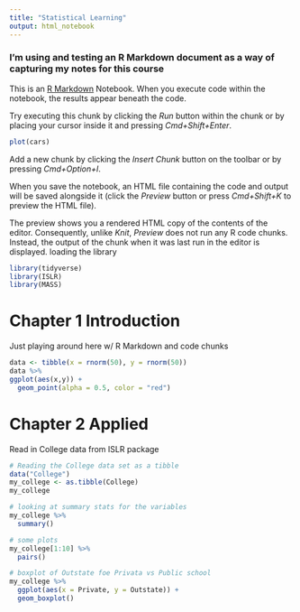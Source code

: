 ```yaml
---
title: "Statistical Learning"
output: html_notebook
---
```

### I'm using and testing an R Markdown document as a way of capturing my notes for this course

This is an [R Markdown](http://rmarkdown.rstudio.com) Notebook. When you execute code within the notebook, the results appear beneath the code. 

Try executing this chunk by clicking the *Run* button within the chunk or by placing your cursor inside it and pressing *Cmd+Shift+Enter*. 

```r
plot(cars)
```

Add a new chunk by clicking the *Insert Chunk* button on the toolbar or by pressing *Cmd+Option+I*.

When you save the notebook, an HTML file containing the code and output will be saved alongside it (click the *Preview* button or press *Cmd+Shift+K* to preview the HTML file). 

The preview shows you a rendered HTML copy of the contents of the editor. Consequently, unlike *Knit*, *Preview* does not run any R code chunks. Instead, the output of the chunk when it was last run in the editor is displayed.
loading the library
```r
library(tidyverse)
library(ISLR)
library(MASS)
```

# Chapter 1 Introduction
Just playing around here w/ R Markdown and code chunks

```r
data <- tibble(x = rnorm(50), y = rnorm(50))
data %>% 
ggplot(aes(x,y)) +
  geom_point(alpha = 0.5, color = "red")
```

# Chapter 2 Applied 
Read in College data from ISLR package

```r
# Reading the College data set as a tibble
data("College")
my_college <- as.tibble(College)
my_college
```

```r
# looking at summary stats for the variables
my_college %>% 
  summary()
```
```r
# some plots
my_college[1:10] %>% 
  pairs()
```

```r
# boxplot of Outstate foe Privata vs Public school
my_college %>% 
  ggplot(aes(x = Private, y = Outstate)) +
  geom_boxplot()
```

